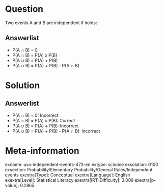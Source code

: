 Question
========

Two events A and B are independent if holds:

Answerlist
----------

* P(A ∩ B) = 0
* P(A ∩ B) = P(A) x P(B)
* P(A ∪ B) = P(A) + P(B)
* P(A ∪ B) = P(A) + P(B) - P(A ∩ B)

Solution
========

Answerlist
----------

* P(A ∩ B) = 0: Incorrect
* P(A ∩ B) = P(A) x P(B): Correct
* P(A ∪ B) = P(A) + P(B): Incorrect
* P(A ∪ B) = P(A) + P(B) - P(A ∩ B): Incorrect

Meta-information
================
exname: uva-independent-events-473-en
extype: schoice
exsolution: 0100
exsection: Probability/Elementary Probability/General Rules/Independent events
exextra[Type]: Conceptual
exextra[Language]: English
exextra[Level]: Statistical Literacy
exextra[IRT-Difficulty]: 3.009
exextra[p-value]: 0.2965
